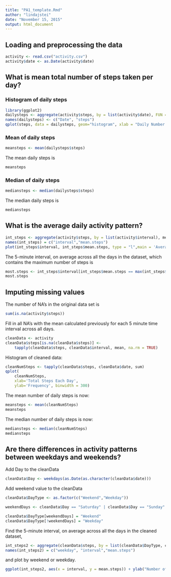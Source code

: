 ```yaml
---
title: "PA1_template.Rmd"
author: "lindajstei"
date: "November 15, 2015"
output: html_document
---
```


## Loading and preprocessing the data


```r
activity <- read.csv("activity.csv")
activity$date <- as.Date(activity$date)
```

## What is mean total number of steps taken per day?

### Histogram of daily steps


```r
library(ggplot2)
dailysteps <- aggregate(activity$steps, by = list(activity$date), FUN = sum ,na.rm=TRUE)
names(dailysteps) <- c("Date", "steps")
qplot(steps, data = dailysteps, geom="histogram", xlab = "Daily Number of Steps", binwidth = 300)
```

### Mean of daily steps

```r
meansteps <- mean(dailysteps$steps)
```
The mean daily steps is 
```r
meansteps
```

### Median of daily steps

```r
mediansteps <- median(dailysteps$steps)
```
The median daily steps is 
```r
mediansteps
```

## What is the average daily activity pattern?

```r
int_steps <- aggregate(activity$steps, by = list(activity$interval), mean, na.rm=TRUE)
names(int_steps) = c("interval","mean.steps")
plot(int_steps$interval, int_steps$mean.steps, type = "l",main = 'Average Steps by Time Interval',xlab = '5 Minute Time Interval', ylab = 'Average Number of Steps')
``` 

The 5-minute interval, on average across all the days in the dataset, which contains the maximum number of steps is
```r
most.steps <- int_steps$interval[int_steps$mean.steps == max(int_steps$mean.steps)]
most.steps
```

## Imputing missing values

The number of NA's in the original data set is

```r
sum(is.na(activity$steps))
```

Fill in all NA's with the mean calculated previously for each 5 minute time interval across all days.


```r
cleanData <- activity
cleanData$steps[is.na(cleanData$steps)] <- 
    tapply(cleanData$steps, cleanData$interval, mean, na.rm = TRUE)

```


Histogram of cleaned data:

```r
cleanNumSteps <- tapply(cleanData$steps, cleanData$date, sum)
qplot(
    cleanNumSteps, 
    xlab='Total Steps Each Day', 
    ylab='Frequency', binwidth = 300)

```

The mean number of daily steps is now:
```r
meansteps <- mean(cleanNumSteps)
meansteps
```

The median number of daily steps is now:
```r
mediansteps <- median(cleanNumSteps)
mediansteps
```

## Are there differences in activity patterns between weekdays and weekends?

Add Day to the cleanData

```r
cleanData$Day <- weekdays(as.Date(as.character(cleanData$date)))
```

Add weekend value to the cleanData
```r
cleanData$DayType <- as.factor(c("Weekend","Weekday"))

weekendDays <- cleanData$Day == "Saturday" | cleanData$Day == "Sunday"

cleanData$DayType[weekendDays] = "Weekend"
cleanData$DayType[!weekendDays] = "Weekday"
```

Find the 5-minute interval, on average across all the days in the cleaned dataset, 

```r
int_steps2 <- aggregate(cleanData$steps, by = list(cleanData$DayType, cleanData$interval), mean)
names(int_steps2) = c("weekday", "interval","mean.steps")
```

and plot by weekend or weekday.

```r
ggplot(int_steps2, aes(x = interval, y = mean.steps)) + ylab("Number of Steps") + geom_line() + facet_grid(weekday~.)
```


